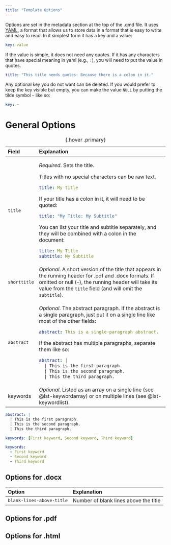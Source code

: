 ```yaml
---
title: "Template Options"
---
```


Options are set in the metadata section at the top of the .qmd file. It uses [YAML](https://yaml.org/), a format that allows us to store data in a format that is easy to write and easy to read. In it simplest form it has a key and a value:

``` yaml
key: value
```

If the value is simple, it does not need any quotes. If it has any characters that have special meaning in yaml (e.g., `:`), you will need to put the value in quotes.

``` yaml
title: "This title needs quotes: Because there is a colon in it."
```

Any optional key you do not want can be deleted. If you would prefer to keep the key visible but empty, you can make the value `NULL` by putting the tilde symbol `~` like so:

``` yaml
key: ~
```

# General Options

+--------------+---------------------------------------------------------------------------------------------------------------------------------------------------------------------------------------------------------------------------------+
| Field        | Explanation                                                                                                                                                                                                                     |
+:=============+:================================================================================================================================================================================================================================+
| `title`      | *Required*. Sets the title.                                                                                                                                                                                                     |
|              |                                                                                                                                                                                                                                 |
|              | Titles with no special characters can be raw text.                                                                                                                                                                              |
|              |                                                                                                                                                                                                                                 |
|              | ``` yaml                                                                                                                                                                                                                        |
|              | title: My title                                                                                                                                                                                                                 |
|              | ```                                                                                                                                                                                                                             |
|              |                                                                                                                                                                                                                                 |
|              | If your title has a colon in it, it will need to be quoted:                                                                                                                                                                     |
|              |                                                                                                                                                                                                                                 |
|              | ``` yaml                                                                                                                                                                                                                        |
|              | title: "My Title: My Subtitle"                                                                                                                                                                                                  |
|              | ```                                                                                                                                                                                                                             |
|              |                                                                                                                                                                                                                                 |
|              | You can list your title and subtitle separately, and they will be combined with a colon in the document:                                                                                                                        |
|              |                                                                                                                                                                                                                                 |
|              | ``` yaml                                                                                                                                                                                                                        |
|              | title: My Title                                                                                                                                                                                                                 |
|              | subtitle: My Subtitle                                                                                                                                                                                                           |
|              | ```                                                                                                                                                                                                                             |
+--------------+---------------------------------------------------------------------------------------------------------------------------------------------------------------------------------------------------------------------------------+
| `shorttitle` | *Optional*. A short version of the title that appears in the running header for .pdf and .docx formats. If omitted or null (`~`), the running header will take its value from the `title` field (and will omit the `subtitle`). |
+--------------+---------------------------------------------------------------------------------------------------------------------------------------------------------------------------------------------------------------------------------+
| `abstract`   | *Optional*. The abstract paragraph. If the abstract is a single paragraph, just put it on a single line like most of the other fields:                                                                                          |
|              |                                                                                                                                                                                                                                 |
|              | ``` yaml                                                                                                                                                                                                                        |
|              | abstract: This is a single-paragraph abstract.                                                                                                                                                                                  |
|              | ```                                                                                                                                                                                                                             |
|              |                                                                                                                                                                                                                                 |
|              | If the abstract has multiple paragraphs, separate them like so:                                                                                                                                                                 |
|              |                                                                                                                                                                                                                                 |
|              | ``` yaml                                                                                                                                                                                                                        |
|              | abstract: |                                                                                                                                                                                                                     |
|              |   | This is the first paragraph.                                                                                                                                                                                                |
|              |   | This is the second paragraph.                                                                                                                                                                                               |
|              |   | This the third paragraph.                                                                                                                                                                                                   |
|              | ```                                                                                                                                                                                                                             |
+--------------+---------------------------------------------------------------------------------------------------------------------------------------------------------------------------------------------------------------------------------+
| keywords     | *Optional*. Listed as an array on a single line (see @lst-keywordarray) or on multiple lines (see @lst-keywordlist).                                                                                                            |
+--------------+---------------------------------------------------------------------------------------------------------------------------------------------------------------------------------------------------------------------------------+

: {.hover .primary}

::: {#lst-abstract lst-cap="Example of a multi-paragraph abstract"}
``` yaml
abstract: |
  | This is the first paragraph. 
  | This is the second paragraph.
  | This the third paragraph.
```
:::

::: {#lst-keywordarray lst-cap="Example of keywords listed as an array on a single line"}
``` yaml
keywords: [First keyword, Second keyword, Third keyword]
```
:::

::: {#lst-keywordlist lst-cap="Example of keywords listed as an array on multiple lines"}
``` yaml
keywords: 
  - First keyword
  - Second keyword
  - Third keyword
```
:::

## Options for .docx

| Option                    | Explanation                           |
|:--------------------------|:--------------------------------------|
| `blank-lines-above-title` | Number of blank lines above the title |

## Options for .pdf

## Options for .html
